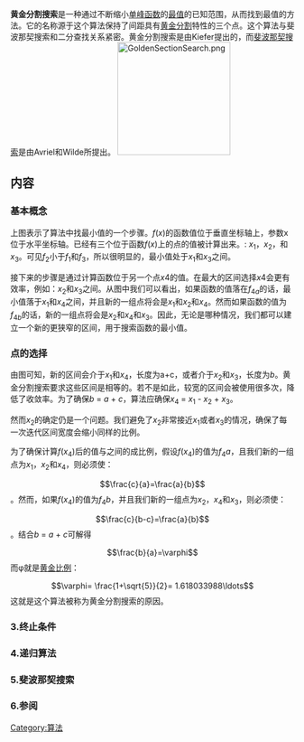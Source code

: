 {{Unreferenced|time=2021-05-15T07:01:05+00:00}}
'''黄金分割搜索'''是一种通过不断缩小[[单峰函数|单峰函数]]的[[最值|最值]]的已知范围，从而找到最值的方法。它的名称源于这个算法保持了间距具有[[黄金分割|黄金分割]]特性的三个点。这个算法与斐波那契搜索和二分查找关系紧密。黄金分割搜索是由Kiefer提出的，而[[斐波那契搜索|斐波那契搜索]]是由Avriel和Wilde所提出。
[[File:GoldenSectionSearch.png|200px]]

==内容==
===基本概念===
上图表示了算法中找最小值的一个步骤。<math>f(x)</math>的函数值位于垂直坐标轴上，参数x位于水平坐标轴。已经有三个位于函数<math>f(x)</math>上的点的值被计算出来。: <math>x_1</math>，<math>x_2</math>，和<math>x_3</math>。可见<math>f_2</math>小于<math>f_1</math>和<math>f_3</math>，所以很明显的，最小值处于<math>x_1</math>和<math>x_3</math>之间。

接下来的步骤是通过计算函数位于另一个点<math>x4</math>的值。在最大的区间选择<math>x4</math>会更有效率，例如：<math>x_2</math>和<math>x_3</math>之间。从图中我们可以看出，如果函数的值落在<math>f_{4a}</math>的话，最小值落于<math>x_1</math>和<math>x_4</math>之间，并且新的一组点将会是<math>x_1</math>和<math>x_2</math>和<math>x_4</math>。然而如果函数的值为<math>f_{4b}</math>的话，新的一组点将会是<math>x_2</math>和<math>x_4</math>和<math>x_3</math>。因此，无论是哪种情况，我们都可以建立一个新的更狭窄的区间，用于搜索函数的最小值。

===点的选择===
由图可知，新的区间会介于<math>x_1</math>和<math>x_4</math>，长度为a+c，或者介于<math>x_2</math>和<math>x_3</math>，长度为<math>b</math>。黄金分割搜索要求这些区间是相等的。若不是如此，较宽的区间会被使用很多次，降低了收敛率。为了确保<math>b</math> = <math>a</math> + <math>c</math>，算法应确保<math>x_4</math> = <math>x_1</math> - <math>x_2</math> + <math>x_3</math>。

然而<math>x_2</math>的确定仍是一个问题。我们避免了<math>x_2</math>非常接近<math>x_1</math>或者<math>x_3</math>的情况，确保了每一次迭代区间宽度会缩小同样的比例。

为了确保计算<math>f(x_4)</math>后的值与之间的成比例，假设<math>f(x_4)</math>的值为<math>f_4a</math>，且我们新的一组点为<math>x_1</math>，<math>x_2</math>和<math>x_4</math>，则必须使：

:<math>\frac{c}{a}=\frac{a}{b}</math>。然而，如果<math>f(x_4)</math>的值为<math>f_4b</math>，并且我们新的一组点为<math>x_2</math>，<math>x_4</math>和<math>x_3</math>，则必须使：
:<math>\frac{c}{b-c}=\frac{a}{b}</math>。结合<math>b</math> = <math>a</math> + <math>c</math>可解得
:<math>\frac{b}{a}=\varphi</math>
而φ就是[[黄金比例|黄金比例]]：

:<math>\varphi= \frac{1+\sqrt{5}}{2}= 1.618033988\ldots</math>
这就是这个算法被称为黄金分割搜索的原因。

===3.终止条件===
===4.递归算法===
===5.斐波那契搜索===
===6.参阅===

[[Category:算法|Category:算法]]